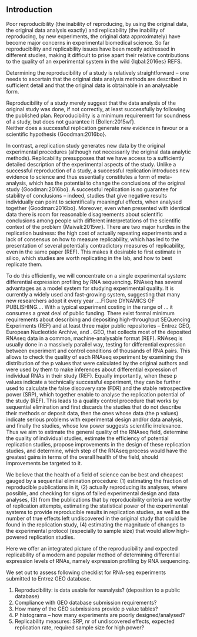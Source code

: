
## Introduction {-}

Poor reproducibility (the inability of reproducing, by using the original data, the original data analysis exactly) and replicability (the inability of reproducing, by new experiments, the original data approximately) have become major concerns in experimental biomedical science.
So far reproducibility and replicability issues have been mostly addressed in different studies, making it difficult to prise apart their relative contributions to the quality of an experimental system in the wild {Iqbal:2016es} REFS. 

Determining the reproducibility of a study is relatively straightforward – one needs to ascertain that the original data analysis methods are described in sufficient detail and that the original data is obtainable in an analysable form.

Reproducibility of a study merely suggest that the data analysis of the original study was done, if not correctly, at least successfully by following the published plan.
Reproducibility is a minimum requirement for soundness of a study, but does not guarantee it {Bollen:2015wf}.   
Neither does a successful replication generate new evidence in favour or a scientific hypothesis {Goodman:2016bo}. 

In contrast, a replication study generates new data by the original experimental procedures (although not necessarily the original data analytic methods).
Replicability presupposes that we have access to a sufficiently detailed description of the experimental aspects of the study. 
Unlike a successful reproduction of a study, a successful replication introduces new evidence to science and thus essentially constitutes a form of meta-analysis, which has the potential to change the conclusions of the original study {Goodman:2016bo}. 
A successful replication is no guarantee for stability of conclusions – indeed, studies that give negative results individually can point to scientifically meaningful effects, when analysed together {Goodman:2016bo}. 
Moreover, even when presented with identical data there is room for reasonable disagreements about scientific conclusions among people with different interpretations of the scientific context of the problem {Maivali:2015wr}. 
There are two major hurdles in the replication business: the high cost of actually repeating experiments and a lack of consensus on how to measure replicability, which has led to the presentation of several potentially contradictory measures of replicability, even in the same paper (REF). 
This makes it desirable to first estimate in silico, which studies are worth replicating in the lab, and how to best replicate them. 


To do this efficiently, we will concentrate on a single experimental system: differential expression profiling by RNA sequencing. 
RNAseq has several advantages as a model system for studying experimental quality. 
It is currently a widely used and fast-growing system, suggesting that many new researchers adopt it every year ….FIGure DYNAMICS OF PUBLISHING…. 
With a typical experiment costing in the range of … it consumes a great deal of public funding. 
There exist formal minimum requirements about describing and depositing high-throughput SEQuencing Experiments (REF) and at least three major public repositories -- Entrez GEO, European Nucleotide Archive, and .
GEO, that collects most of the deposited RNAseq data in a common, machine-analysable format (REF). RNAseq is usually done in a massively parallel way, testing for differential expression between experiment and control conditions of thousands of RNA pairs. This allows to check the quality of each RNAseq experiment by examining the distribution of the p values that were calculated by the original authors and were used by them to make inferences about differential expression of individual RNAs in their study (REF). Equally importantly, when these p values indicate a technically successful experiment, they can be further used to calculate the false discovery rate (FDR) and the stable retrospective power (SRP), which together enable to analyse the replication potential of the study (REF). 
This leads to a quality control procedure that works by sequential elimination and first discards the studies that do not describe their methods or deposit data, then the ones whose data (the p values) indicate serious problems with experimental design and/or data analysis, and finally the studies, whose low power suggests scientific irrelevance. Thus we aim to estimate the general quality of the RNAseq field, determine the quality of individual studies, estimate the efficiency of potential replication studies, propose improvements in the design of these replication studies, and determine, which step of the RNAseq process would have the greatest gains in terms of the overall health of the field, should improvements be targeted to it. 

We believe that the health of a field of science can be best and cheapest gauged by a sequential elimination procedure: (1) estimating the fraction of reproducible publications in it, (2) actually reproducing its analyses, where possible, and checking for signs of failed experimental design and data analyses, (3) from the publications that by reproducibility criteria are worthy of replication attempts, estimating the statistical power of the experimental systems to provide reproducible results in replication studies, as well as the number of true effects left undiscovered in the original study that could be found in the replication study, (4) estimating the magnitude of changes to the experimental protocol (especially to sample size) that would allow high-powered replication studies.   

Here we offer an integrated picture of the reproducibility and expected replicability of a modern and popular method of determining differential expression levels of RNAs, namely expression profiling by RNA sequencing. 

We set out to assess following checklist for RNA-seq experiments submitted to Entrez GEO database.

1.	Reproducibility: is data usable for reanalysis? (deposition to a public database)
2.	Compliance with GEO database submission requirements?
3.	How many of the GEO submissions provide p value tables?
4.	P histograms – how many experiments are poorly designed/analysed?
5.	Replicability measures: SRP, nr of undiscovered effects, expected replication rate, required sample size for high power?


